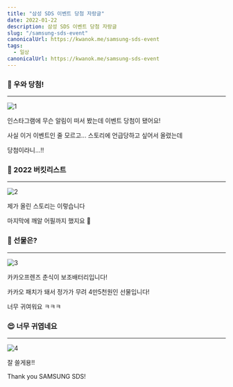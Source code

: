 ```yaml
---
title: "삼성 SDS 이벤트 당첨 자랑글"
date: 2022-01-22
description: 삼성 SDS 이벤트 당첨 자랑글
slug: "/samsung-sds-event"
canonicalUrl: https://kwanok.me/samsung-sds-event
tags:
  - 일상
canonicalUrl: https://kwanok.me/samsung-sds-event
---
```


### 🥳 우와 당첨!
***
![1](./1.jpg)

인스타그램에 무슨 알림이 떠서 봤는데 이벤트 당첨이 됐어요!

사실 이거 이벤트인 줄 모르고... 스토리에 언급당하고 싶어서 올렸는데

당첨이라니...!!

### 🥇 2022 버킷리스트
***
![2](./2.jpg)

제가 올린 스토리는 이렇습니다

마지막에 깨알 어필까지 했지요 🤭

### 🎁 선물은?
***
![3](./3.jpg)

카카오프렌즈 춘식이 보조배터리입니다!

카카오 패치가 돼서 정가가 무려 4만5천원인 선물입니다!

너무 귀여워요 ㅋㅋㅋ

### 😍 너무 귀엽네요
***
![4](./4.jpg)

잘 쓸게용!!

Thank you SAMSUNG SDS!

